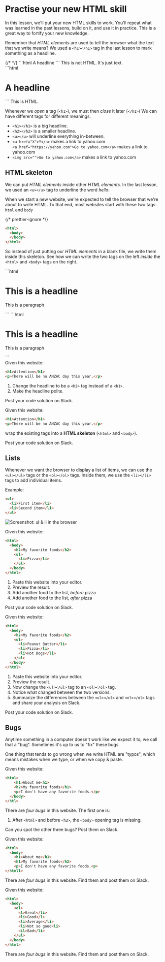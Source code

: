
# Practise your new HTML skill

In this lesson, we'll put your new HTML skills to work. You'll repeat what was
learned in the past lessons, build on it, and use it in practice. This is a
great way to fortify your new knowledge.

<Recap title="HTML elements">

Remember that _HTML elements_ are used to tell the browser what the text that we
write means? We used a `<h1></h1>` tag in the last lesson to mark something as a
headline.

  <div className="grid grid-cols-2 gap-4 mb-6">
    <div className="flex flex-col">
      {/* <!-- prettier-ignore --> */}
      ```html
      A headline
      ```
      <span className="text-sm -mt-5">This is not HTML. It's just text.</span>
    </div>
    <div className="flex flex-col">
      ```html
      <h1>A headline</h1>
      ```
      <span className="text-sm -mt-5">This is HTML.</span>
    </div>
  </div>

Whenever we _open_ a tag (`<h1>`), we must then _close_ it later (`</h1>`)
We can have different tags for different meanings. 
- `<h1></h1>` is a big headline. 
- `<h2></h2>` is a smaller headline. 
- `<u></u>` will underline everything in-between. 
- `<a href="X">Y</a>` makes a link to yahoo.com<br/>
  `<a href="https://yahoo.com">Go to yahoo.com</a>` makes a link to yahoo.com<br/>
- `<img src="">Go to yahoo.com</a>` makes a link to yahoo.com

</Recap>

## HTML skeleton

We can put _HTML elements_ inside other _HTML elements_. In the last lesson, we
used an `<u></u>` tag to underline the word _hello_.

When we start a new website, we're expected to tell the browser that we're about
to write HTML. To that end, most websites start with these two tags: `html` and
`body`

{/* prettier-ignore */}
```html
<html>
  <body>
  </body>
</html>
```

So instead of just putting our _HTML elements_ in a blank file, we write them
inside this skeleton. See how we can write the two tags on the left _inside_ the
`<html>` and `<body>` tags on the right.

<div className="grid grid-cols-[minmax(0px,_1fr)_50px_minmax(0px,_1fr)] items-center">
  ```html
  <h1>This is a headline</h1>
  <p>This is a paragraph</p>
  ```
  <ArrowRightIcon className="w-[25px] justify-self-center" />
  ```html
  <html>
    <body>
      <h1>This is a headline</h1>
      <p>This is a paragraph</p>
    </body>
  </html>
  ```
</div>

<Task title="Challenge #1">
  Given this website:

```html
<h1>Attention</h1>
<p>There will be no ANZAC day this year.</p>
```

1. Change the headline to be a `<h2>` tag instead of a `<h1>`.
2. Make the headline polite.

Post your code solution on Slack.

</Task>

<Task title="Challenge #2">
  Given this website:

```html
<h1>Attention</h1>
<p>There will be no ANZAC day this year.</p>
```

wrap the existing tags into a **HTML skeleton** (`<html>` and `<body>`).

Post your code solution on Slack.

</Task>

## Lists

Whenever we want the browser to display a list of items, we can use the
`<ul></ul>` tags or the `<ol></ol>` tags. Inside them, we use the `<li></li>`
tags to add individual items.

Example:

```html
<ul>
  <li>First item</li>
  <li>Second item</li>
</ul>
```

![Screenshot: ul & li in the browser](./browser-ul-li.png)

<Task title="Challenge #3">
  Given this website:

```html
<html>
  <body>
    <h2>My favorite foods</h2>
    <ul>
      <li>Pizza</li>
    </ul>
  </body>
</html>
```

1. Paste this website into your editor.
2. Preview the result.
3. Add another food to the list, _before_ pizza
4. Add another food to the list, _after_ pizza

Post your code solution on Slack.

</Task>

<Task title="Challenge #4">
  Given this website:

```html
<html>
  <body>
    <h2>My favorite foods</h2>
    <ul>
      <li>Peanut Butter</li>
      <li>Pizza</li>
      <li>Hot Dogs</li>
    </ul>
  </body>
</html>
```

1. Paste this website into your editor.
2. Preview the result.
3. Now change the `<ul></ul>` tag to an `<ol></ol>` tag.
4. Notice what changed between the two versions.
5. Summarize the differences between the `<ul></ul>` and `<ol></ol>` tags and
   share your analysis on Slack.

Post your code solution on Slack.

</Task>

## Bugs

Anytime something in a computer doesn't work like we expect it to, we call that
a "bug". Sometimes it's up to us to "fix" these bugs.

One thing that tends to go wrong when we write HTML are "typos", which means
mistakes when we type, or when we copy & paste.

<Task title="Challenge #5">
  Given this website:

```html
<html>
    <h1>About me<h1>
    <h2>My favorite foods</h1>
    <p>I don't have any favorite foods.</p>
  </body>
</htl>
```

There are _four bugs_ in this website. The first one is:

1. After `<html>` and before `<h2>`, the `<body>` opening tag is missing.

Can you spot the other three bugs? Post them on Slack.

</Task>

<Task title="Challenge #6">
  Given this website:

```html
<html>
  <body>
    <h1>About me</h1>
    <h1>My favorite foods</h2>
    <p>I don't have any favorite foods.<p>
</htmll>
```

There are _four bugs_ in this website. Find them and post them on Slack.

</Task>

<Task title="Challenge #7">
  Given this website:

```html
<html>
  <body>
    <ol>
      <l>Great</li>
      <li>Good</l>
      <li>Average</li>
      <li>Not so good<li>
      <il>Bad</li>
    </ul>
  </body>
</html>
```

There are _four bugs_ in this website. Find them and post them on Slack.

</Task>
